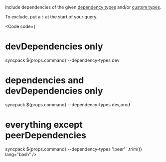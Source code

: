 
Include dependencies of the given [dependency types](GUIDE_DEPENDENCY_TYPES) and/or [custom types](CONFIG_CUSTOM_TYPES).

To exclude, put a `!` at the start of your query.

<Code
  code={`
# devDependencies only
syncpack ${props.command} --dependency-types dev
# dependencies and devDependencies only
syncpack ${props.command} --dependency-types dev,prod
# everything except peerDependencies
syncpack ${props.command} --dependency-types '!peer'
`.trim()}
  lang="bash"
/>
